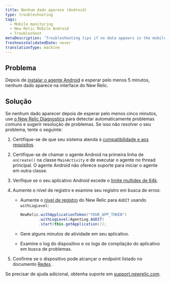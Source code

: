 ```yaml
---
title: Nenhum dado aparece (Android)
type: troubleshooting
tags:
  - Mobile monitoring
  - New Relic Mobile Android
  - Troubleshoot
metaDescription: 'Troubleshooting tips if no data appears in the mobile monitoring UI after you install, configure, and generate traffic for your Android app.'
freshnessValidatedDate: never
translationType: machine
---
```


## Problema

Depois de [instalar o agente Android](/docs/mobile-monitoring/new-relic-mobile-android/install-configure/install-android-apps-gradle-android-studio) e esperar pelo menos 5 minutos, nenhum dado aparece na interface do New Relic.

## Solução

Se nenhum dado aparecer depois de esperar pelo menos cinco minutos, use [o New Relic Diagnostics](/docs/agents/manage-apm-agents/troubleshooting/new-relic-diagnostics) para detectar automaticamente problemas comuns e sugerir resolução de problemas. Se isso não resolver o seu problema, tente o seguinte:

1. Certifique-se de que seu sistema atenda à [compatibilidade e aos requisitos](/docs/mobile-monitoring/new-relic-mobile-android/get-started/new-relic-android-compatibility-requirements).

2. Certifique-se de chamar o agente Android na primeira linha de `onCreate()` na classe `MainActivity` e de executar o agente no thread principal. O agente Android não oferece suporte para iniciar o agente em outra classe.

3. Verifique se o seu aplicativo Android excede o [limite multidex de 64k](/docs/mobile-monitoring/new-relic-mobile-android/troubleshoot/android-app-exceeds-64k-multidex-limit).

4. Aumente o nível de registro e examine seu registro em busca de erros:

   * Aumente o [nível de registro](/docs/mobile-monitoring/new-relic-mobile-android/api-guides/android-agent-configuration-feature-flags#log-level) do New Relic para `AUDIT` usando `withLogLevel`:

     ```java
     NewRelic.withApplicationToken("YOUR_APP_TOKEN")
             .withLogLevel(AgentLog.AUDIT)
             .start(this.getApplication());
     ```

   * Gere alguns minutos de atividade em seu aplicativo.

   * Examine o log do dispositivo e os logs de compilação do aplicativo em busca de problemas.

5. Confirme se o dispositivo pode alcançar o endpoint <InlinePopover type="mobile"/>listado no documento [Redes](/docs/using-new-relic/cross-product-functions/install-configure/networks) .

Se precisar de ajuda adicional, obtenha suporte em [support.newrelic.com](https://support.newrelic.com).